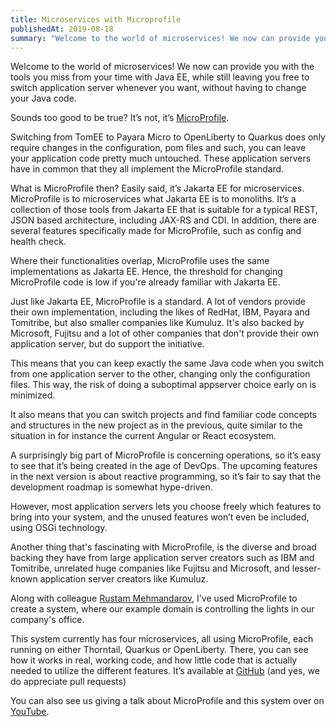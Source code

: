 ```yaml
---
title: Microservices with Microprofile
publishedAt: 2019-08-18
summary: "Welcome to the world of microservices! We now can provide you with the tools you miss from your time with Java EE, while still leaving you free to switch application server whenever you want, without having to change your Java code."
---
```

Welcome to the world of microservices! We now can provide you with the tools you miss from your time with Java EE, while still leaving you free to switch application server whenever you want, without having to change your Java code.

Sounds too good to be true? It’s not, it’s <a href="https://microprofile.io">MicroProfile</a>.

Switching from TomEE to Payara Micro to OpenLiberty to Quarkus does only require changes in the configuration, pom files and such, you can leave your application code pretty much untouched. These application servers have in common that they all implement the MicroProfile standard.

What is MicroProfile then? Easily said, it’s Jakarta EE for microservices. MicroProfile is to microservices what Jakarta EE is to monoliths. It’s a collection of those tools from Jakarta EE that is suitable for a typical REST, JSON based architecture, including JAX-RS and CDI. In addition, there are several features specifically made for MicroProfile, such as config and health check.

Where their functionalities overlap, MicroProfile uses the same implementations as Jakarta EE. Hence, the threshold for changing MicroProfile code is low if you're already familiar with Jakarta EE.

Just like Jakarta EE, MicroProfile is a standard. A lot of vendors provide their own implementation, including the likes of RedHat, IBM, Payara and Tomitribe, but also smaller companies like Kumuluz. It's also backed by Microsoft, Fujitsu and a lot of other companies that don't provide their own application server, but do support the initiative.

This means that you can keep exactly the same Java code when you switch from one application server to the other, changing only the configuration files. This way, the risk of doing a suboptimal appserver choice early on is minimized.

It also means that you can switch projects and find familiar code concepts and structures in the new project as in the previous, quite similar to the situation in for instance the current Angular or React ecosystem.	

A surprisingly big part of MicroProfile is concerning operations, so it’s easy to see that it’s being created in the age of DevOps. The upcoming features in the next version is about reactive programming, so it’s fair to say that the development roadmap is somewhat hype-driven.

However, most application servers lets you choose freely which features to bring into your system, and the unused features won’t even be included, using OSGi technology.

Another thing that's fascinating with MicroProfile, is the diverse and broad backing they have from large application server creators such as IBM and Tomitribe, unrelated huge companies like Fujitsu and Microsoft, and lesser-known application server creators like Kumuluz.

Along with colleague <a href="https://mehmandarov.com">Rustam Mehmandarov</a>, I've used MicroProfile to create a system, where our example domain is controlling the lights in our company's office.

This system currently has four microservices, all using MicroProfile, each running on either Thorntail, Quarkus or OpenLiberty. There, you can see how it works in real, working code, and how little code that is actually needed to utilize the different features. It’s available at <a href="https://github.com/mehmandarov/microprofile-iot/issues">GitHub</a> (and yes, we do appreciate pull requests)

You can also see us giving a talk about MicroProfile and this system over on <a href="https://www.youtube.com/watch?v=Kp5NRcbDvOk">YouTube</a>.